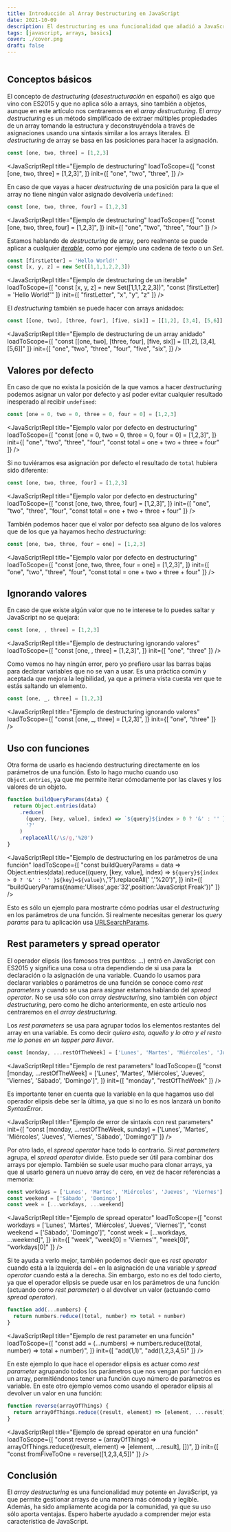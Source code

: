 ```yaml
---
title: Introducción al Array Destructuring en JavaScript
date: 2021-10-09
description: El destructuring es una funcionalidad que añadió a JavaScript en ES2015 y que desde que llegó se ha convertido en un recurso increíblemente útil.
tags: [javascript, arrays, basics]
cover: ./cover.png
draft: false
---
```


```toc
```

## Conceptos básicos

El concepto de *destructuring* (*desestructuración* en español) es algo que vino con ES2015 y que no aplica sólo a arrays, sino también a objetos, aunque en este artículo nos centraremos en el *array destructuring*. El *array destructuring* es un método simplificado de extraer múltiples propiedades de un array tomando la estructura y deconstruyéndola a través de asignaciones usando una sintaxis similar a los arrays literales. El *destructuring* de array se basa en las posiciones para hacer la asignación.

```javascript
const [one, two, three] = [1,2,3]
```
<JavaScriptRepl
  title="Ejemplo de destructuring"
  loadToScope={[
   "const [one, two, three] = [1,2,3]",
  ]}
  init={[
    "one",
    "two",
    "three",
  ]}
/>

En caso de que vayas a hacer *destructuring* de una posición para la que el array no tiene ningún valor asignado devolvería `undefined`:
```javascript
const [one, two, three, four] = [1,2,3]
```
<JavaScriptRepl
  title="Ejemplo de destructuring"
  loadToScope={[
   "const [one, two, three, four] = [1,2,3]",
  ]}
  init={[
    "one",
    "two",
    "three",
    "four"
  ]}
/>

Estamos hablando de *destructuring* de array, pero realmente se puede aplicar a cualquier [*iterable*](https://developer.mozilla.org/es/docs/Web/JavaScript/Reference/Iteration_protocols), como por ejemplo una cadena de texto o un *Set*.

```javascript
const [firstLetter] = 'Hello World!'
const [x, y, z] = new Set([1,1,1,2,2,3])
```
<JavaScriptRepl
  title="Ejemplo de destructuring de un iterable"
  loadToScope={[
   "const [x, y, z] = new Set([1,1,1,2,2,3])",
   "const [firstLetter] = 'Hello World!'"
  ]}
  init={[
    "firstLetter",
    "x",
    "y",
    "z"
  ]}
/>

El *destructuring* también se puede hacer con arrays anidados:

```javascript
const [[one, two], [three, four], [five, six]] = [[1,2], [3,4], [5,6]]
```
<JavaScriptRepl
  title="Ejemplo de destructuring de un array anidado"
  loadToScope={[
   "const [[one, two], [three, four], [five, six]] = [[1,2], [3,4], [5,6]]"
  ]}
  init={[
    "one",
    "two",
    "three",
    "four",
    "five",
    "six",
  ]}
/>

## Valores por defecto

En caso de que no exista la posición de la que vamos a hacer *destructuring* podemos asignar un valor por defecto y así poder evitar cualquier resultado inesperado al recibir `undefined`:

```javascript
const [one = 0, two = 0, three = 0, four = 0] = [1,2,3]
```
<JavaScriptRepl
  title="Ejemplo valor por defecto en destructuring"
  loadToScope={[
   "const [one = 0, two = 0, three = 0, four = 0] = [1,2,3]",
  ]}
  init={[
    "one",
    "two",
    "three",
    "four",
    "const total = one + two + three + four"
  ]}
/>

Si no tuviéramos esa asignación por defecto el resultado de `total` hubiera sido diferente:
```javascript
const [one, two, three, four] = [1,2,3]
```
<JavaScriptRepl
  title="Ejemplo valor por defecto en destructuring"
  loadToScope={[
   "const [one, two, three, four] = [1,2,3]",
  ]}
  init={[
    "one",
    "two",
    "three",
    "four",
    "const total = one + two + three + four"
  ]}
/>

También podemos hacer que el valor por defecto sea alguno de los valores que de los que ya hayamos hecho *destructuring*:

```javascript
const [one, two, three, four = one] = [1,2,3]
```
<JavaScriptRepl
  title="Ejemplo valor por defecto en destructuring"
  loadToScope={[
   "const [one, two, three, four = one] = [1,2,3]",
  ]}
  init={[
    "one",
    "two",
    "three",
    "four",
    "const total = one + two + three + four"
  ]}
/>


## Ignorando valores

En caso de que existe algún valor que no te interese te lo puedes saltar y JavaScript no se quejará:

```javascript
const [one, , three] = [1,2,3]
```
<JavaScriptRepl
  title="Ejemplo de destructuring ignorando valores"
  loadToScope={[
   "const [one, , three] = [1,2,3]",
  ]}
  init={[
    "one",
    "three"
  ]}
/>

Como vemos no hay ningún error, pero yo prefiero usar las barras bajas para declarar variables que no se van a usar. Es una práctica común y aceptada que mejora la legibilidad, ya que a primera vista cuesta ver que te estás saltando un elemento.


```javascript
const [one, _, three] = [1,2,3]
```
<JavaScriptRepl
  title="Ejemplo de destructuring ignorando valores"
  loadToScope={[
   "const [one, _, three] = [1,2,3]",
  ]}
  init={[
    "one",
    "three"
  ]}
/>

## Uso con funciones

Otra forma de usarlo es haciendo destructuring directamente en los parámetros de una función. Esto lo hago mucho cuando uso `Object.entries`, ya que me permite iterar cómodamente por las claves y los valores de un objeto.


```javascript
function buildQueryParams(data) {
  return Object.entries(data)
    .reduce(
      (query, [key, value], index) => `${query}${index > 0 ? '&' : '' }${key}=${value}`,
      '?'
    )
    .replaceAll(/\s/g,'%20')
}
```
<JavaScriptRepl
  title="Ejemplo de destructuring en los parámetros de una función"
  loadToScope={[
   "const buildQueryParams = data => Object.entries(data).reduce((query, [key, value], index) => `${query}${index > 0 ? '&' : '' }${key}=${value}\`,'?').replaceAll(' ','%20')",
  ]}
  init={[
    "buildQueryParams({name:'Ulises',age:'32',position:'JavaScript Freak'})"
  ]}
/>

Esto es sólo un ejemplo para mostrarte cómo podrías usar el *destructuring* en los parámetros de una función. Si realmente necesitas generar los *query params* para tu aplicación usa [URLSearchParams](https://developer.mozilla.org/es/docs/Web/API/URLSearchParams).

## Rest parameters y spread operator

El operador elipsis (los famosos tres puntitos: ...) entró en JavaScript con ES2015 y significa una cosa u otra dependiendo de si usa para la declaración o la asignación de una variable. Cuando lo usamos para declarar variables o parámetros de una función se conoce como *rest parameters* y cuando se usa para asignar estamos hablando del *spread operator*. No se usa sólo con *array destructuring*, sino también con *object destructuring*, pero como he dicho anteriormente, en este artículo nos centraremos en el *array destructuring*.

Los *rest parameters* se usa para agrupar todos los elementos restantes del array en una variable. Es como decir *quiero esto, aquello y lo otro y el resto me lo pones en un tupper para llevar*.
```javascript
const [monday, ...restOfTheWeek] = ['Lunes', 'Martes', 'Miércoles', 'Jueves', 'Viernes', 'Sábado', 'Domingo']
```
<JavaScriptRepl
  title="Ejemplo de rest parameters"
  loadToScope={[
   "const [monday, ...restOfTheWeek] = ['Lunes', 'Martes', 'Miércoles', 'Jueves', 'Viernes', 'Sábado', 'Domingo']",
  ]}
  init={[
    "monday",
    "restOfTheWeek"
  ]}
/>

Es importante tener en cuenta que la variable en la que hagamos uso del operador elipsis debe ser la última, ya que si no lo es nos lanzará un bonito *SyntaxError*.

<JavaScriptRepl
  title="Ejemplo de error de sintaxis con rest parameters"
  init={[
    "const [monday, ...restOfTheWeek, sunday] = ['Lunes', 'Martes', 'Miércoles', 'Jueves', 'Viernes', 'Sábado', 'Domingo']"
  ]}
/>

Por otro lado, el *spread operator* hace todo lo contrario. Si *rest parameters* agrupa, el *spread operator* divide. Esto puede ser útil para combinar dos arrays por ejemplo. También se suele usar mucho para clonar arrays, ya que al usarlo genera un nuevo array de cero, en vez de hacer referencias a memoria:

```javascript
const workdays = ['Lunes', 'Martes', 'Miércoles', 'Jueves', 'Viernes']
const weekend = ['Sábado', 'Domingo']
const week = [...workdays, ...weekend]
```
<JavaScriptRepl
  title="Ejemplo de spread operator"
  loadToScope={[
    "const workdays = ['Lunes', 'Martes', 'Miércoles', 'Jueves', 'Viernes']",
    "const weekend = ['Sábado', 'Domingo']",
    "const week = [...workdays, ...weekend]",
  ]}
  init={[
    "week",
    "week[0] = 'Viernes'",
    "week[0]",
    "workdays[0]"
  ]}
/>

Si te ayuda a verlo mejor, también podemos decir que es *rest operator* cuando está a la izquierda del `=` en la asignación de una variable y *spread operator* cuando está a la derecha. Sin embargo, esto no es del todo cierto, ya que el operador elipsis se puede usar en los parámetros de una función (actuando como *rest parameter*) o al devolver un valor (actuando como *spread operator*).

```javascript
function add(...numbers) {
  return numbers.reduce((total, number) => total + number)
}
```
<JavaScriptRepl
  title="Ejemplo de rest parameter en una función"
  loadToScope={[
    "const add = (...numbers) => numbers.reduce((total, number) => total + number)",
  ]}
  init={[
    "add(1,1)",
    "add(1,2,3,4,5)"
  ]}
/>

En este ejemplo lo que hace el operador elipsis es actuar como *rest parameter* agrupando todos los parámetros que nos vengan por función en un array, permitiéndonos tener una función cuyo número de parámetros es variable. En este otro ejemplo vemos como usando el operador elipsis al devolver un valor en una función:

 ```javascript
 function reverse(arrayOfThings) {
   return arrayOfThings.reduce((result, element) => [element, ...result], [])
 }
 ```
 <JavaScriptRepl
   title="Ejemplo de spread operator en una función"
   loadToScope={[
     "const reverse = (arrayOfThings) => arrayOfThings.reduce((result, element) => [element, ...result], [])",
   ]}
   init={[
     "const fromFiveToOne = reverse([1,2,3,4,5])"
   ]}
 />


## Conclusión

El *array destructuring* es una funcionalidad muy potente en JavaScript, ya que permite gestionar arrays de una manera más cómoda y legible. Además, ha sido ampliamente acogida por la comunidad, ya que su uso sólo aporta ventajas. Espero haberte ayudado a comprender mejor esta característica de JavaScript.
